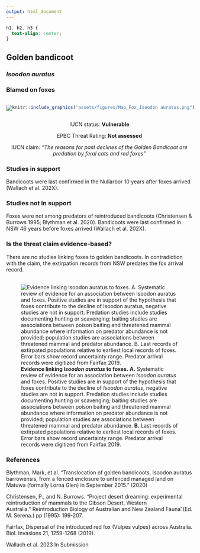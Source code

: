 ```yaml
---
output: html_document
---
```

```css
h1, h2, h3 {
  text-align: center;
}
```

## **Golden bandicoot**
### *Isoodon auratus*
### Blamed on foxes

:::: {style="display: flex;"}

[![](assets/photos/Isoodon auratus.png)](https://www.inaturalist.org/photos/6235137?size=original)

::: {}

:::

::: {}
  ```r
  knitr::include_graphics("assets/figures/Map_Fox_Isoodon auratus.png")
  ```
:::

::::
<center>
IUCN status: **Vulnerable**

EPBC Threat Rating: **Not assessed**

IUCN claim: *"The reasons for past declines of the Golden Bandicoot are predation by feral cats and red foxes"*

</center>

### Studies in support

Bandicoots were last confirmed in the Nullarbor 10 years after foxes arrived (Wallach et al. 202X).

### Studies not in support

Foxes were not among predators of reintroduced bandicoots (Christensen & Burrows 1995; Blythman et al. 2020). Bandicoots were last confirmed in NSW 46 years before foxes arrived (Wallach et al. 202X).

### Is the threat claim evidence-based?

There are no studies linking foxes to golden bandicoots. In contradiction with the claim, the extirpation records from NSW predates the fox arrival record.
<br>
<br>

![**Evidence linking *Isoodon auratus* to foxes.** **A.** Systematic review of evidence for an association between *Isoodon auratus* and foxes. Positive studies are in support of the hypothesis that foxes contribute to the decline of *Isoodon auratus*, negative studies are not in support. Predation studies include studies documenting hunting or scavenging; baiting studies are associations between poison baiting and threatened mammal abundance where information on predator abundance is not provided; population studies are associations between threatened mammal and predator abundance. **B.** Last records of extirpated populations relative to earliest local records of foxes. Error bars show record uncertainty range. Predator arrival records were digitized from Fairfax 2019.](assets/figures/Main_Evidence_Fox_Isoodon auratus.png)

### References

Blythman, Mark, et al. "Translocation of golden bandicoots, Isoodon auratus barrowensis, from a fenced enclosure to unfenced managed land on Matuwa (formally Lorna Glen) in September 2015." (2020)

Christensen, P., and N. Burrows. "Project desert dreaming: experimental reintroduction of mammals to the Gibson Desert, Western Australia." Reintroduction Biology of Australian and New Zealand Fauna’.(Ed. M. Serena.) pp (1995): 199-207.

Fairfax, Dispersal of the introduced red fox (Vulpes vulpes) across Australia. Biol. Invasions 21, 1259-1268 (2019).

Wallach et al. 2023 In Submission

